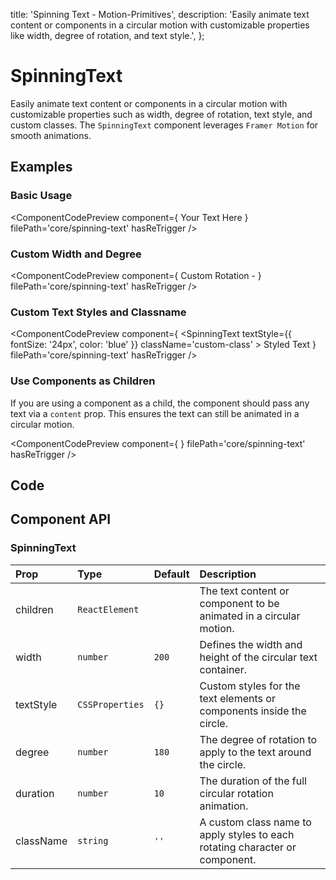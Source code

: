   title: 'Spinning Text - Motion-Primitives',
  description:
    'Easily animate text content or components in a circular motion with customizable properties like width, degree of rotation, and text style.',
};


# SpinningText

Easily animate text content or components in a circular motion with customizable properties such as width, degree of rotation, text style, and custom classes. The `SpinningText` component leverages `Framer Motion` for smooth animations.

## Examples

### Basic Usage

<ComponentCodePreview
  component={
    <SpinningText>
      <span>Your Text Here</span>
    </SpinningText>
  }
  filePath='core/spinning-text'
  hasReTrigger
/>

### Custom Width and Degree

<ComponentCodePreview
  component={
    <SpinningText width={200} degree={360}>
      <span>Custom Rotation -</span>
    </SpinningText>
  }
  filePath='core/spinning-text'
  hasReTrigger
/>

### Custom Text Styles and Classname

<ComponentCodePreview
  component={
    <SpinningText
      textStyle={{ fontSize: '24px', color: 'blue' }}
      className='custom-class'
    >
      <span>Styled Text</span>
    </SpinningText>
  }
  filePath='core/spinning-text'
  hasReTrigger
/>

### Use Components as Children

If you are using a component as a child, the component should pass any text via a `content` prop. This ensures the text can still be animated in a circular motion.

<ComponentCodePreview
  component={
    <SpinningText>
      <LinkExemple content='GO HOME' link='/' />
    </SpinningText>
  }
  filePath='core/spinning-text'
  hasReTrigger
/>

## Code

<CodeBlock filePath='components/core/spinning-text.tsx' />

## Component API

### SpinningText

| Prop      | Type            | Default | Description                                                                  |
| :-------- | :-------------- | :------ | :--------------------------------------------------------------------------- |
| children  | `ReactElement`  |         | The text content or component to be animated in a circular motion.           |
| width     | `number`        | `200`   | Defines the width and height of the circular text container.                 |
| textStyle | `CSSProperties` | `{}`    | Custom styles for the text elements or components inside the circle.         |
| degree    | `number`        | `180`   | The degree of rotation to apply to the text around the circle.               |
| duration  | `number`        | `10`    | The duration of the full circular rotation animation.                        |
| className | `string`        | `''`    | A custom class name to apply styles to each rotating character or component. |
